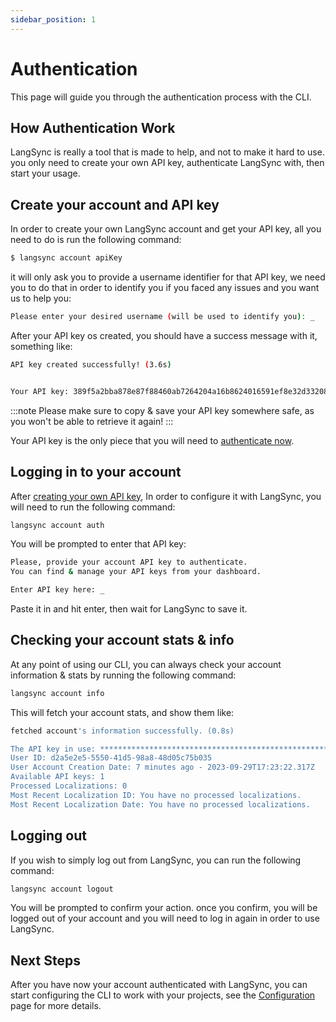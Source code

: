 ```yaml
---
sidebar_position: 1
---
```


# Authentication

This page will guide you through the authentication process with the CLI.

## How Authentication Work

LangSync is really a tool that is made to help, and not to make it hard to use. you only need to create your own API key, authenticate LangSync with, then start your usage.

## Create your account and API key

In order to create your own LangSync account and get your API key, all you need to do is run the following command:

```bash
$ langsync account apiKey
```

it will only ask you to provide a username identifier for that API key, we need you to do that in order to identify you if you faced any issues and you want us to help you:

```bash
Please enter your desired username (will be used to identify you): _
```

After your API key os created, you should have a success message with it, something like:

```bash
API key created successfully! (3.6s)


Your API key: 389f5a2bba878e87f88460ab7264204a16b8624016591ef8e32d33208d06d36e

```

:::note
Please make sure to copy & save your API key somewhere safe, as you won't be able to retrieve it again!
:::

Your API key is the only piece that you will need to [authenticate now](#logging-in-to-your-account).

## Logging in to your account

After [creating your own API key](#create-your-account-and-api-key), In order to configure it with LangSync, you will need to run the following command:

```bash
langsync account auth
```

You will be prompted to enter that API key:

```bash
Please, provide your account API key to authenticate.
You can find & manage your API keys from your dashboard.

Enter API key here: _
```

Paste it in and hit enter, then wait for LangSync to save it.

## Checking your account stats & info

At any point of using our CLI, you can always check your account information & stats by running the following command:

```bash
langsync account info
```

This will fetch your account stats, and show them like:

```bash
fetched account's information successfully. (0.8s)

The API key in use: ****************************************************************
User ID: d2a5e2e5-5550-41d5-98a8-48d05c75b035
User Account Creation Date: 7 minutes ago - 2023-09-29T17:23:22.317Z
Available API keys: 1
Processed Localizations: 0
Most Recent Localization ID: You have no processed localizations.
Most Recent Localization Date: You have no processed localizations.
```

## Logging out

If you wish to simply log out from LangSync, you can run the following command:

```bash
langsync account logout
```

You will be prompted to confirm your action. once you confirm, you will be logged out of your account and you will need to log in again in order to use LangSync.

## Next Steps

After you have now your account authenticated with LangSync, you can start configuring the CLI to work with your projects, see the [Configuration](./configure) page for more details.
